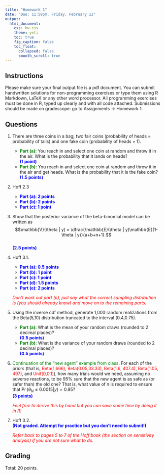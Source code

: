 ```yaml
---
title: "Homework 1"
date: "Due: 11:59pm, Friday, February 12"
output: 
  html_document: 
    css: hw.css
    theme: yeti
    toc: true
    fig_caption: false
    toc_float:
      collapsed: false
      smooth_scroll: true
---
```


## Instructions

Please make sure your final output file is a pdf document. You can submit handwritten solutions for non-programming exercises or type them using R Markdown, LaTeX or any other word processor. All programming exercises must be done in R, typed up clearly and with all code attached. Submissions should be made on gradescope: go to Assignments $\rightarrow$ Homework 1.

## Questions

1. There are three coins in a bag; two fair coins (probability of heads = probability of tails) and one fake coin (probability of heads = 1). 
    + <font color="green">**Part (a):**</font> You reach in and select one coin at random and throw it in the air. What is the probability that it lands on heads?  
    <font color="blue">**(1 point)**</font>
    + <font color="green">**Part (b):**</font> You reach in and select one coin at random and throw it in the air and get heads. What is the probability that it is the fake coin?  
    <font color="blue">**(1.5 points)**</font>
    
2. Hoff 2.3
    + <font color="blue">**Part (a): 2 points**</font>
    + <font color="blue">**Part (b): 2 points**</font>
    + <font color="blue">**Part (c): 1 point**</font>

3. Show that the posterior variance of the beta-binomial model can be written as
$$\mathbb{V}(\theta | y) = \dfrac{\mathbb{E}(\theta | y)\mathbb{E}(1-\theta | y)}{a+b+n+1}.$$  
<font color="blue">**(2.5 points)**</font>

    
4. Hoff 3.1. 
    + <font color="blue">**Part (a): 0.5 points**</font>
    + <font color="blue">**Part (b): 1 point**</font>
    + <font color="blue">**Part (c): 1 point**</font>
    + <font color="blue">**Part (d): 1.5 points**</font>
    + <font color="blue">**Part (e): 2 points**</font>

    <font color="red">*Don't work out part (a), just say what the correct sampling distribution is (you should already know) and move on to the remaining parts.*</font>

5. Using the inverse cdf method, generate 1,000 random realizations from the Beta(5,10) distribution truncated to the interval (0.4,0.75).
    + <font color="green">**Part (a):**</font>  What is the mean of your random draws (rounded to 2 decimal places)?  
    <font color="blue">**(0.5 points)**</font>
    + <font color="green">**Part (b):**</font>  What is the variance of your random draws (rounded to 2 decimal places)?  
    <font color="blue">**(0.5 points)**</font>

6. <font color="green">Continuation of the "new agent" example from class</font>. For each of the priors (that is, <font color="red">Beta(1,666)</font>, <font color="red">Beta(0.05,33.33)</font>, <font color="red">Beta(1.6, 407.4)</font>, <font color="red">Beta(1.05, 497)</font>, and <font color="red">Unif(0,0.1)</font>), how many trials would we need, assuming no adverse reactions, to be 95% sure that the new agent is as safe as (or safer than) the old one? That is, what value of $n$ is required to ensure that $\Pr(\theta_N \leq 0.0015| y) = 0.95$?  
<font color="blue">**(3 points)**</font>

    <font color="red">*Feel free to derive this by hand but you can save some time by doing it in R!*</font>


7. Hoff 3.2.  
<font color="blue">**(Not graded. Attempt for practice but you don't need to submit!)**</font>

    <font color="red">*Refer back to pages 5 to 7 of the Hoff book (the section on sensitivity analysis) if you are not sure what to do.*</font>


## Grading

Total: 20 points.
  